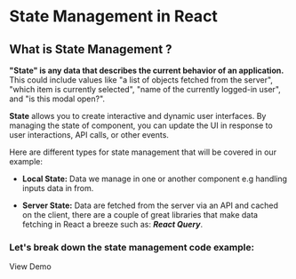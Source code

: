 
# State Management in React

## What is State Management ?

**"State" is any data that describes the current behavior of an application.** This could include values like "a list of objects fetched from the server", "which item is currently selected", "name of the currently logged-in user", and "is this modal open?".

**State** allows you to create interactive and dynamic user interfaces. By managing the state of component, you can update the UI in response to user interactions, API calls, or other events.

Here are different types for state management that will be covered in our example:

- **Local State:** Data we manage in one or another component e.g handling inputs data in from.

- **Server State:** Data are fetched from the server via an API and cached on the client, there are a couple of great libraries that make data fetching in React a breeze such as: **_React Query_**.

### Let's break down the state management code example:

<DemoLink to="/state-management/preview/ServerStateExample">View Demo</DemoLink>

<ServerStateDoc />

<div style={{ height: 300 }} />
